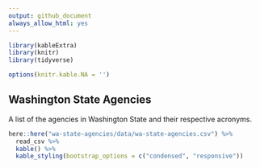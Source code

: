 ```yaml
---
output: github_document
always_allow_html: yes
---
```


```r

library(kableExtra)
library(knitr)
library(tidyverse)

options(knitr.kable.NA = '')
```

## Washington State Agencies

A list of the agencies in Washington State and their respective acronyms.

```r
here::here("wa-state-agencies/data/wa-state-agencies.csv") %>% 
  read_csv %>% 
  kable() %>% 
  kable_styling(bootstrap_options = c("condensed", "responsive"))
```

